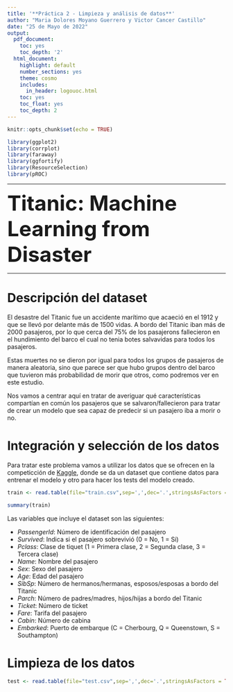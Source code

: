 ```yaml
---
title: '**Práctica 2 - Limpieza y análisis de datos**'
author: "Maria Dolores Moyano Guerrero y Victor Cancer Castillo"
date: "25 de Mayo de 2022"
output:
  pdf_document:
    toc: yes
    toc_depth: '2'
  html_document:
    highlight: default
    number_sections: yes
    theme: cosmo
    includes:
      in_header: logouoc.html
    toc: yes
    toc_float: yes
    toc_depth: 2
---
```


```r
knitr::opts_chunk$set(echo = TRUE)
```

```r
library(ggplot2)
library(corrplot)
library(faraway)
library(ggfortify)
library(ResourceSelection)
library(pROC)
```


******

<font size="26"> __Titanic: Machine Learning from Disaster__ </font>

******

# Descripción del dataset

El desastre del Titanic fue un accidente marítimo que acaeció en el 1912 y que se llevó por delante más de 1500 vidas. 
A bordo del Titanic iban más de 2000 pasajeros, por lo que cerca del 75% de los pasajerons fallecieron en el hundimiento del barco el cual no tenia botes salvavidas para todos los pasajeros. 

Estas muertes no se dieron por igual para todos los grupos de pasajeros de manera aleatoria, sino que parece ser que hubo grupos dentro del barco que tuvieron más probabilidad de morir que otros, como podremos ver en este estudio. 

Nos vamos a centrar aquí en tratar de averiguar qué características compartían en común los pasajeros que se salvaron/fallecieron para tratar de crear un modelo que sea capaz de predecir si un pasajero iba a morir o no. 


# Integración y selección de los datos

Para tratar este problema vamos a utilizar los datos que se ofrecen en la competicción de [Kaggle](https://www.kaggle.com/competitions/titanic/overview), donde se da un dataset que contiene datos para entrenar el modelo y otro para hacer los tests del modelo creado. 

```r
train <- read.table(file="train.csv",sep=',',dec='.',stringsAsFactors = TRUE,header=TRUE)

summary(train)
```

Las variables que incluye el dataset son las siguientes: 

* _PassengerId_: Número de identificación del pasajero
* _Survived_: Indica si el pasajero sobrevivió (0 = No, 1 = Sí)
* _Pclass_: Clase de tiquet (1 = Primera clase, 2 = Segunda clase, 3 = Tercera clase)
* _Name_: Nombre del pasajero
* _Sex_: Sexo del pasajero
* _Age_: Edad del pasajero
* _SibSp_: Número de hermanos/hermanas, esposos/esposas a bordo del Titanic
* _Parch_: Número de padres/madres, hijos/hijas a bordo del Titanic
* _Ticket_: Número de ticket
* _Fare_: Tarifa del pasajero
* _Cabin_: Número de cabina
* _Embarked_: Puerto de embarque (C = Cherbourg, Q = Queenstown, S = Southampton)

# Limpieza de los datos










```r
test <- read.table(file="test.csv",sep=',',dec='.',stringsAsFactors = TRUE,header=TRUE)
```






